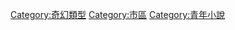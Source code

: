 {{Catmain}}

[[Category:奇幻類型|Category:奇幻類型]]
[[Category:市區|Category:市區]]
[[Category:青年小說|Category:青年小說]]